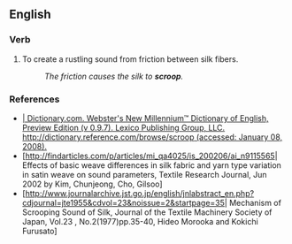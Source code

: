 ==English==

===Verb===
{{en-verb}}

# To create a rustling sound from friction between silk fibers.
#:''The friction causes the silk to '''scroop'''.''


===References===         
* [http://dictionary.reference.com/browse/scroop | Dictionary.com. Webster's New Millennium™ Dictionary of English, Preview Edition (v 0.9.7). Lexico Publishing Group, LLC. http://dictionary.reference.com/browse/scroop (accessed: January 08, 2008).]
*[http://findarticles.com/p/articles/mi_qa4025/is_200206/ai_n9115565| Effects of basic weave differences in silk fabric and yarn type variation in satin weave on sound parameters, Textile Research Journal,  Jun 2002  by Kim, Chunjeong,  Cho, Gilsoo]
*[http://www.journalarchive.jst.go.jp/english/jnlabstract_en.php?cdjournal=jte1955&cdvol=23&noissue=2&startpage=35|  	Mechanism of Scrooping Sound of Silk, Journal of the Textile Machinery Society of Japan,	Vol.23 , No.2(1977)pp.35-40, Hideo Morooka and Kokichi Furusato]